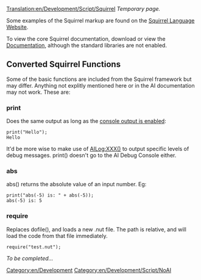 [[Translation:en/Development/Script/Squirrel]]
''Temporary page.''

Some examples of the Squirrel markup are found on the [http://squirrel-lang.org/ Squirrel Language Website].

To view the core Squirrel documentation, download or view the [http://squirrel-lang.org/#doc Documentation], although the standard libraries are not enabled.

== Converted Squirrel Functions ==

Some of the basic functions are included from the Squirrel framework but may differ. Anything not explitly mentioned here or in the AI documentation may not work. These are:

=== print ===

Does the same output as long as the [[en/Development/Script/Need To Know#developer-console-usage|console output is enabled]]:

 print("Hello");
 Hello

It'd be more wise to make use of [http://devs.openttd.org/~noai/aidocs/classAILog.html AILog:XXX()] to output specific levels of debug messages. print() doesn't go to the AI Debug Console either.

=== abs ===

abs() returns the absolute value of an input number. Eg:

 print("abs(-5) is: " + abs(-5));
 abs(-5) is: 5

=== require ===

Replaces dofile(), and loads a new .nut file. The path is relative, and will load the code from that file immediately.

 require("test.nut");

''To be completed...''

[[Category:en/Development]]
[[Category:en/Development/Script/NoAI]]